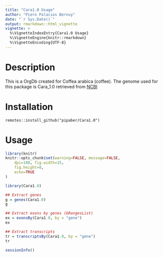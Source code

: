 ```yaml
---
title: "Cara1.0 Usage"
author: "Piero Palacios Bernuy"
date: "`r Sys.Date()`"
output: rmarkdown::html_vignette
vignette: >
  %\VignetteIndexEntry{Cara1.0 Usage}
  %\VignetteEngine{knitr::rmarkdown}
  %\VignetteEncoding{UTF-8}
---
```


# Description

This is a OrgDb created for Coffea arabica (coffee). The genome used for this
package is Cara_1.0 retrieved from 
[NCBI](https://www.ncbi.nlm.nih.gov/datasets/taxonomy/13443/)

# Installation

```         
remotes::install_github("pipaber/Cara1.0")
```

# Usage

```r
library(knitr)
knitr::opts_chunk$set(warning=FALSE, message=FALSE,
    dpi=180, fig.width=15,
    fig.height=8,
    echo=TRUE
)
```

```r
library(Cara1.0)

## Extract genes
g = genes(Cara1.0)
g

## Extract exons by genes (GRangesList)
ex = exonsBy(Cara1.0, by = "gene")
ex

## Extract transcripts
tr = transcriptsBy(Cara1.0, by = "gene")
tr
```

```r
sessionInfo()
```

